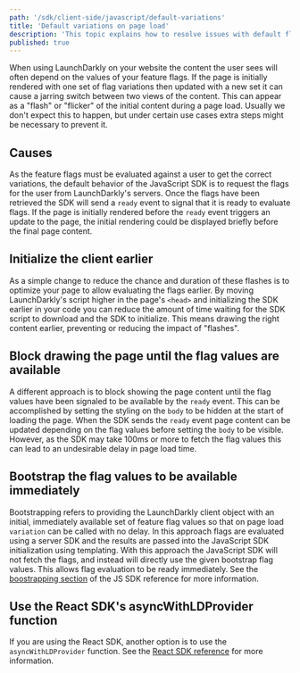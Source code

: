 ```yaml
---
path: '/sdk/client-side/javascript/default-variations'
title: 'Default variations on page load'
description: 'This topic explains how to resolve issues with default flag variations displaying.'
published: true
---
```


When using LaunchDarkly on your website the content the user sees will often depend on the values of your feature flags. If the page is initially rendered with one set of flag variations then updated with a new set it can cause a jarring switch between two views of the content. This can appear as a "flash" or "flicker" of the initial content during a page load. Usually we don't expect this to happen, but under certain use cases extra steps might be necessary to prevent it.

## Causes

As the feature flags must be evaluated against a user to get the correct variations, the default behavior of the JavaScript SDK is to request the flags for the user from LaunchDarkly's servers. Once the flags have been retrieved the SDK will send a `ready` event to signal that it is ready to evaluate flags. If the page is initially rendered before the `ready` event triggers an update to the page, the initial rendering could be displayed briefly before the final page content.

## Initialize the client earlier

As a simple change to reduce the chance and duration of these flashes is to optimize your page to allow evaluating the flags earlier. By moving LaunchDarkly's script higher in the page's `<head>` and initializing the SDK earlier in your code you can reduce the amount of time waiting for the SDK script to download and the SDK to initialize. This means drawing the right content earlier, preventing or reducing the impact of "flashes".

## Block drawing the page until the flag values are available

A different approach is to block showing the page content until the flag values have been signaled to be available by the `ready` event. This can be accomplished by setting the styling on the `body` to be hidden at the start of loading the page. When the SDK sends the `ready` event page content can be updated depending on the flag values before setting the `body` to be visible. However, as the SDK may take 100ms or more to fetch the flag values this can lead to an undesirable delay in page load time.

## Bootstrap the flag values to be available immediately

Bootstrapping refers to providing the LaunchDarkly client object with an initial, immediately available set of feature flag values so that on page load `variation` can be called with no delay. In this approach flags are evaluated using a server SDK and the results are passed into the JavaScript SDK initialization using templating. With this approach the JavaScript SDK will not fetch the flags, and instead will directly use the given bootstrap flag values. This allows flag evaluation to be ready immediately. See the [boostrapping section](/sdk/client-side/javascript#bootstrapping) of the JS SDK reference for more information.

## Use the React SDK's asyncWithLDProvider function

If you are using the React SDK, another option is to use the `asyncWithLDProvider` function. See the [React SDK reference](/sdk/client-side/react#asyncwithldprovider) for more information.
